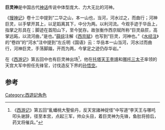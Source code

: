 '''巨灵神'''是中国古代[[神话|神话]]传说中体型庞大、力大无比的河神。

《[[搜神记|搜神记]]》卷十三中提到“二华之山，本一山也，当河，河水过之，而曲行；河神巨灵，以手擘开其上，以足蹈离其下，中分为两。以利河流。今观手迹于华岳上，指掌之形具在；脚迹在首阳山下，至今犹存。故张衡作西京赋所称“巨灵赑屃，高掌远跖，以流河曲，”是也。”[[薛综|薛综]]注解《[[二京賦|西京赋]]》也写到“巨灵，河神也。”《[[水经注|水经注]]》的“卷四”的“河水”注中提到“左丘明《国语》云：华岳本一山当河，河水过而曲行，河神巨灵，手荡脚蹋，开而为两，今掌足之迹仍存华岩。”

在《[[西游记|西游记]]》第五回中也有巨灵神出场<ref>《[[西游记|西游记]]》第五回“亂蟠桃大聖偷丹，反天宮諸神捉怪”中写道“李天王与哪吒叩头谢辞，径至本宫，点起三军，帅众头目，着巨灵神为先锋，鱼肚将掠后，药叉将催兵。”</ref>，他在[[李靖_(神话人物)|托塔天王李靖]]和[[哪吒|哪吒三太子]]率领的天宫大军中担任先锋官，讨伐造反下界的[[孙悟空|孙悟空]]。

== 参考 ==
{{reflist}}

[[Category:西遊記角色|Category:西遊記角色]]